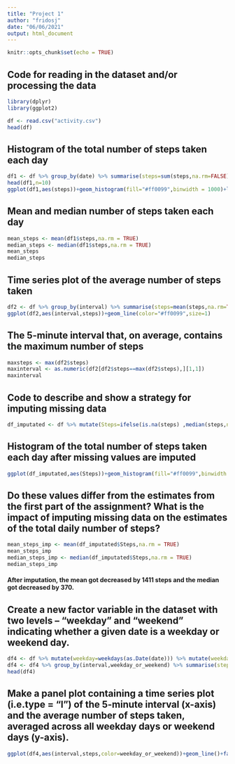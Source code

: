 ```yaml
---
title: "Project 1"
author: "fridosj"
date: "06/06/2021"
output: html_document
---
```


```r
knitr::opts_chunk$set(echo = TRUE)
```

## Code for reading in the dataset and/or processing the data
```r
library(dplyr)
library(ggplot2)
```

```r

df <- read.csv("activity.csv")
head(df)
```

## Histogram of the total number of steps taken each day

```r
df1 <- df %>% group_by(date) %>% summarise(steps=sum(steps,na.rm=FALSE))
head(df1,n=10)
ggplot(df1,aes(steps))+geom_histogram(fill="#ff0099",binwidth = 1000)+labs(title = "total number of steps for each day",x="steps",y="frequency")


```

## Mean and median number of steps taken each day
```r
mean_steps <- mean(df1$steps,na.rm = TRUE)
median_steps <- median(df1$steps,na.rm = TRUE)
mean_steps
median_steps
```
## Time series plot of the average number of steps taken
```r
df2 <- df %>% group_by(interval) %>% summarise(steps=mean(steps,na.rm=TRUE))
ggplot(df2,aes(interval,steps))+geom_line(color="#ff0099",size=1)
```
## The 5-minute interval that, on average, contains the maximum number of steps
```r
maxsteps <- max(df2$steps)
maxinterval <- as.numeric(df2[df2$steps==max(df2$steps),][1,1])
maxinterval
```

## Code to describe and show a strategy for imputing missing data
```r
df_imputated <- df %>% mutate(Steps=ifelse(is.na(steps) ,median(steps,na.rm = TRUE),steps)) %>% subset(select=-c(steps)) %>% group_by(date) %>% summarise(Steps=sum(Steps,na.rm=FALSE))

```


## Histogram of the total number of steps taken each day after missing values are imputed
```r
ggplot(df_imputated,aes(Steps))+geom_histogram(fill="#ff0099",binwidth = 1000)+labs(title = "total number of steps for each day after imputation",x="steps",y="frequency")

```

## Do these values differ from the estimates from the first part of the assignment? What is the impact of imputing missing data on the estimates of the total daily number of steps?
```r
mean_steps_imp <- mean(df_imputated$Steps,na.rm = TRUE)
mean_steps_imp
median_steps_imp <- median(df_imputated$Steps,na.rm = TRUE)
median_steps_imp
```
#### After imputation, the mean got decreased by 1411 steps and the median got decreased by 370.

## Create a new factor variable in the dataset with two levels – “weekday” and “weekend” indicating whether a given date is a weekday or weekend day.
```r
df4 <- df %>% mutate(weekday=weekdays(as.Date(date))) %>% mutate(weekday_or_weekend=ifelse(weekday=="Saturday","weekend","weekday")) %>%mutate(weekday_or_weekend=ifelse(weekday=="Sunday","weekend","weekday"))
df4 <- df4 %>% group_by(interval,weekday_or_weekend) %>% summarise(steps=mean(steps,na.rm=TRUE))
head(df4)
```

## Make a panel plot containing a time series plot (i.e.type = "l") of the 5-minute interval (x-axis) and the average number of steps taken, averaged across all weekday days or weekend days (y-axis).
```r
ggplot(df4,aes(interval,steps,color=weekday_or_weekend))+geom_line()+facet_grid(weekday_or_weekend~.) +labs(title = "Average daily steps across day type")

```

